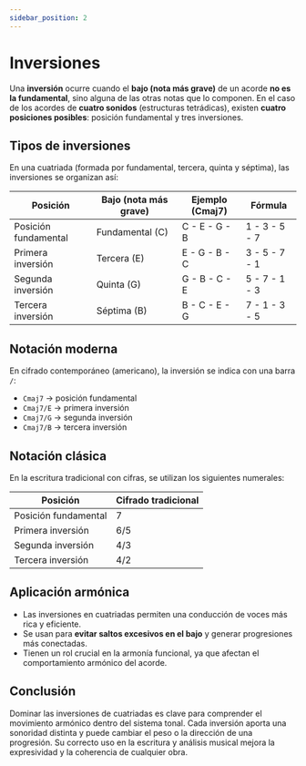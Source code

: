 ```yaml
---
sidebar_position: 2
---
```


# Inversiones

Una **inversión** ocurre cuando el **bajo (nota más grave)** de un acorde **no es la fundamental**, sino alguna de las otras notas que lo componen. En el caso de los acordes de **cuatro sonidos** (estructuras tetrádicas), existen **cuatro posiciones posibles**: posición fundamental y tres inversiones.

## Tipos de inversiones

En una cuatriada (formada por fundamental, tercera, quinta y séptima), las inversiones se organizan así:

| Posición             | Bajo (nota más grave) | Ejemplo (Cmaj7) | Fórmula       |
| -------------------- | --------------------- | --------------- | ------------- |
| Posición fundamental | Fundamental (C)       | C - E - G - B   | 1 - 3 - 5 - 7 |
| Primera inversión    | Tercera (E)           | E - G - B - C   | 3 - 5 - 7 - 1 |
| Segunda inversión    | Quinta (G)            | G - B - C - E   | 5 - 7 - 1 - 3 |
| Tercera inversión    | Séptima (B)           | B - C - E - G   | 7 - 1 - 3 - 5 |

## Notación moderna

En cifrado contemporáneo (americano), la inversión se indica con una barra `/`:

- `Cmaj7` → posición fundamental
- `Cmaj7/E` → primera inversión
- `Cmaj7/G` → segunda inversión
- `Cmaj7/B` → tercera inversión

## Notación clásica

En la escritura tradicional con cifras, se utilizan los siguientes numerales:

| Posición             | Cifrado tradicional |
| -------------------- | ------------------- |
| Posición fundamental | 7                   |
| Primera inversión    | 6/5                 |
| Segunda inversión    | 4/3                 |
| Tercera inversión    | 4/2                 |

## Aplicación armónica

- Las inversiones en cuatriadas permiten una conducción de voces más rica y eficiente.
- Se usan para **evitar saltos excesivos en el bajo** y generar progresiones más conectadas.
- Tienen un rol crucial en la armonía funcional, ya que afectan el comportamiento armónico del acorde.

## Conclusión

Dominar las inversiones de cuatriadas es clave para comprender el movimiento armónico dentro del sistema tonal. Cada inversión aporta una sonoridad distinta y puede cambiar el peso o la dirección de una progresión. Su correcto uso en la escritura y análisis musical mejora la expresividad y la coherencia de cualquier obra.

<DonateButton />
<Comments />
